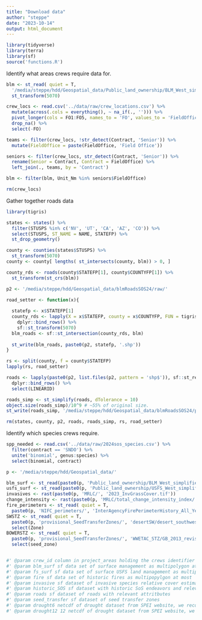 ```yaml
---
title: "Download data"
author: "steppe"
date: "2023-10-14"
output: html_document
---
```


```r
library(tidyverse)
library(terra)
library(sf)
source('functions.R')
```


Identify what areas crews require data for. 

```r

blm <- st_read( quiet = T,
  '/media/steppe/hdd/Geospatial_data/Public_land_ownership/BLM_West_simplified/BLM_West_simplified.shp') %>% 
  st_transform(5070)

crew_locs <- read.csv('../data/raw/crew_locations.csv') %>% 
  mutate(across(.cols = everything(), ~ na_if(., ''))) %>% 
  pivot_longer(cols = FO1:FO5, names_to = 'FO', values_to = 'FieldOffice' ) %>% 
  drop_na() %>% 
  select(-FO)

teams <- filter(crew_locs, !str_detect(Contract, 'Senior')) %>% 
  mutate(FieldOffice = paste(FieldOffice, 'Field Office')) 

seniors <- filter(crew_locs, str_detect(Contract, 'Senior')) %>% 
  rename(Senior = Contract, Contract = FieldOffice) %>% 
  left_join(., teams, by = 'Contract')

blm <- filter(blm, Unit_Nm %in% seniors$FieldOffice)

rm(crew_locs)
```


Gather together roads data
```r
library(tigris)

states <- states() %>% 
  filter(STUSPS %in% c('NV', 'UT', 'CA', 'AZ', 'CO')) %>% 
  select(STUSPS, ST_NAME = NAME, STATEFP) %>% 
  st_drop_geometry()

county <- counties(states$STUSPS) %>% 
  st_transform(5070)
county <- county[ lengths( st_intersects(county, blm)) > 0, ]

county_rds <- roads(county$STATEFP[1], county$COUNTYFP[1]) %>% 
  st_transform(st_crs(blm))

p2 <- '/media/steppe/hdd/Geospatial_data/blmRoadsSOS24/raw/'

road_setter <- function(x){
  
  statefp <- x$STATEFP[1]
  county_rds <- lapply(X = x$STATEFP, county = x$COUNTYFP, FUN = tigris::roads) %>% 
    dplyr::bind_rows() %>% 
    sf::st_transform(5070)
  blm_roads <- sf::st_intersection(county_rds, blm)
  
  st_write(blm_roads, paste0(p2, statefp, '.shp'))
}

rs <- split(county, f = county$STATEFP)
lapply(rs, road_setter)

roads <- lapply(paste0(p2, list.files(p2, pattern = 'shp$')), sf::st_read, quiet = TRUE) |>
  dplyr::bind_rows() %>% 
  select(LINEARID)

roads_simp <- st_simplify(roads, dTolerance = 10)
object.size(roads_simp)/10^9 # ~55% of original size. 
st_write(roads_simp, '/media/steppe/hdd/Geospatial_data/blmRoadsSOS24/processed/BLM_roads.shp', append = F)

rm(states, county, p2, roads, roads_simp, rs, road_setter)
```


Identify which species crews require. 

```r

spp_needed <- read.csv('../data/raw/2024sos_species.csv') %>% 
  filter(contract == 'SNDO') %>% 
  unite('binomial', genus:species) %>% 
  select(binomial, contract)

```

```r

p <- '/media/steppe/hdd/Geospatial_data/'

blm_surf <- st_read(paste0(p, 'Public_land_ownership/BLM_West_simplified/BLM_West_simplified.shp'), quiet = TRUE)
usfs_surf <- st_read(paste0(p, 'Public_land_ownership/USFS_West_simplified/USFS_West_simplified.shp'), quiet = TRUE)
invasives <- rast(paste0(p, 'MRLC/', '2023_InvGrassCover.tif'))
change_intensity <- rast(paste0(p, 'MRLC/total_change_intensity_index/', 'TCII_3arc.tif'))
fire_perimeters <- st_read( quiet = T,
  paste0(p, 'NIFC_perimeters/', 'InterAgencyFirePerimeterHistory_All_Years_View-Simplified.shp'))
SWSTZ <- st_read( quiet = T,
  paste0(p, 'provisional_SeedTransferZones/', 'desertSW/desert_southwest_provisional_seed_transfer_zones_USGS.shp')) %>% 
  select(Zone)
BOWERSTZ <- st_read( quiet = T,
  paste0(p, 'provisional_SeedTransferZones/', 'WWETAC_STZ/GB_2013_revised_reduced.shp')) %>% 
  select(seed_zone)

```

```r



```


```r

#' @param crew_id column in project_areas holding the crews identifier info 'e.g. UFO'
#' @param blm_surf sf data set of surface management as multipolygon at most
#' @param fs_surf sf data set of surface USFS land management as multipolygon at most
#' @param fire sf data set of historic fires as multipopylgon at most
#' @param invasive sf dataset of invasive species relative cover estimates
#' @param historic_SOS sf dataset with historic SoS endeavors and relevant info
#' @param roads sf dataset of roads with relevant attritbutes
#' @param seed_transfer sf dataset of seed transfer zones 
#' @param drought6 netcdf of drought dataset from SPEI website, we recommend using 6 and 12 month
#' @param drought12 12 netcdf of drought dataset from SPEI website, we recommend using 6 and 12 month

```


